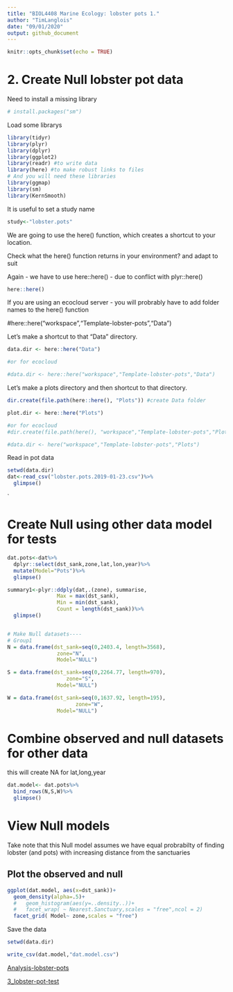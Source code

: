 ```yaml
---
title: "BIOL4408 Marine Ecology: lobster pots 1."
author: "TimLanglois"
date: "09/01/2020"
output: github_document
---
```


```r
knitr::opts_chunk$set(echo = TRUE)
```


# 2. Create Null lobster pot data


Need to install a missing library
```r
# install.packages("sm")

```



Load some librarys
```r
library(tidyr)
library(plyr)
library(dplyr)
library(ggplot2)
library(readr) #to write data
library(here) #to make robust links to files
# And you will need these libraries
library(ggmap)
library(sm)
library(KernSmooth)

```





It is useful to set a study name
```r
study<-"lobster.pots"
```



We are going to use the here() function, which creates a shortcut to your location.


Check what the here() function returns in your environment? and adapt to suit

Again - we have to use here::here() - due to conflict with plyr::here()
```r
here::here()
```

If you are using an ecocloud server - you will probrably have to add folder names to the here() function 

#here::here("workspace","Template-lobster-pots","Data")

Let's make a shortcut to that "Data" directory.
```r

data.dir <- here::here("Data")

#or for ecocloud

#data.dir <- here::here("workspace","Template-lobster-pots","Data")
```


Let's make a plots directory and then shortcut to that directory.
```r

dir.create(file.path(here::here(), "Plots")) #create Data folder

plot.dir <- here::here("Plots")

#or for ecocloud
#dir.create(file.path(here(), "workspace","Template-lobster-pots","Plots")) #create Data folder

#data.dir <- here("workspace","Template-lobster-pots","Plots")
```



Read in pot data
```r
setwd(data.dir)
dat<-read_csv("lobster.pots.2019-01-23.csv")%>%
  glimpse()

```
`





# Create Null using other data model for tests
```r

dat.pots<-dat%>%
  dplyr::select(dst_sank,zone,lat,lon,year)%>%
  mutate(Model="Pots")%>%
  glimpse()

summary1<-plyr::ddply(dat,.(zone), summarise,
                Max = max(dst_sank),
                Min = min(dst_sank),
                Count = length(dst_sank))%>%
  glimpse()


# Make Null datasets----
# Group1
N = data.frame(dst_sank=seq(0,2403.4, length=3568),
                zone="N",
                Model="NULL")

S = data.frame(dst_sank=seq(0,2264.77, length=970),
                   zone="S",
                Model="NULL")

W = data.frame(dst_sank=seq(0,1637.92, length=195),
                      zone="W",
                Model="NULL")


```




# Combine observed and null datasets for other data
this will create NA for lat,long,year
```r

dat.model<- dat.pots%>%
  bind_rows(N,S,W)%>%
  glimpse()

```



# View Null models
Take note that this Null model assumes we have equal probrabilty of finding lobster (and pots) with increasing distance from the sanctuaries




## Plot the observed and null
```r

ggplot(dat.model, aes(x=dst_sank))+
  geom_density(alpha=.5)+
  #   geom_histogram(aes(y=..density..))+
  #   facet_wrap( ~ Nearest.Sanctuary,scales = "free",ncol = 2)
  facet_grid( Model~ zone,scales = "free")


```




Save the data
```r

setwd(data.dir)

write_csv(dat.model,"dat.model.csv")

```










[Analysis-lobster-pots](https://github.com/UWA-BIOL4408-Marine-Ecology/Analysis-lobster-pots/blob/master/README.md)


[3_lobster-pot-test](https://github.com/UWA-BIOL4408-Marine-Ecology/Analysis-lobster-pots/blob/master/3_lobster-pot-test.md)
